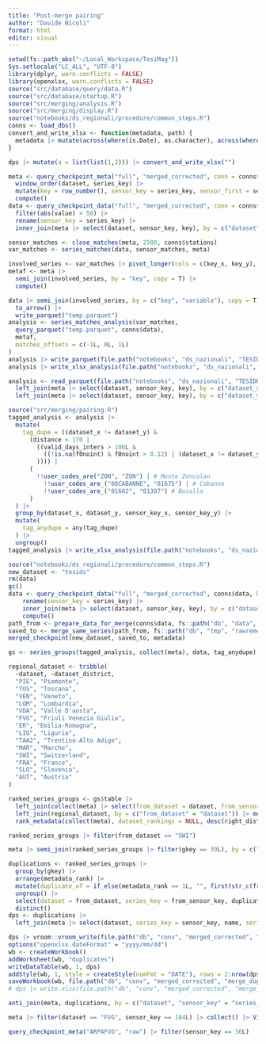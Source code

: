 ```yaml
---
title: "Post-merge pairing"
author: "Davide Nicoli"
format: html
editor: visual
---
```


```r
setwd(fs::path_abs("~/Local_Workspace/TesiMag"))
Sys.setlocale("LC_ALL", "UTF-8")
library(dplyr, warn.conflicts = FALSE)
library(openxlsx, warn.conflicts = FALSE)
source("src/database/query/data.R")
source("src/database/startup.R")
source("src/merging/analysis.R")
source("src/merging/display.R")
source("notebooks/ds_regionali/procedure/common_steps.R")
conns <- load_dbs()
convert_and_write_xlsx <- function(metadata, path) {
  metadata |> mutate(across(where(is.Date), as.character), across(where(is.list), ~ paste(unlist(.), sep = ";"))) #|> write.xlsx(path, asTable = TRUE)
}
```

```r
dps |> mutate(a = list(list(1,2))) |> convert_and_write_xlsx("")
```


```r
meta <- query_checkpoint_meta("full", "merged_corrected", conn = conns$data) |>
  window_order(dataset, series_key) |>
  mutate(key = row_number(), sensor_key = series_key, sensor_first = series_first, sensor_last = series_last, .keep = "unused") |>
  compute()
data <- query_checkpoint_data("full", "merged_corrected", conn = conns$data, hive_types = list("variable" = "INT")) |>
  filter(abs(value) < 50) |>
  rename(sensor_key = series_key) |>
  inner_join(meta |> select(dataset, sensor_key, key), by = c("dataset", "sensor_key"))
```

```r
sensor_matches <- close_matches(meta, 2500, conns$stations)
var_matches <- series_matches(data, sensor_matches, meta)
```

```r
involved_series <- var_matches |> pivot_longer(cols = c(key_x, key_y), names_to = "key_type", values_to = "key")
metaf <- meta |>
  semi_join(involved_series, by = "key", copy = T) |>
  compute()
```

```r
data |> semi_join(involved_series, by = c("key", "variable"), copy = T) |>
  to_arrow() |>
  write_parquet("temp.parquet")
analysis <- series_matches_analysis(var_matches,
  query_parquet("temp.parquet", conns$data),
  metaf,
  matches_offsets = c(-1L, 0L, 1L)
)
analysis |> write_parquet(file.path("notebooks", "ds_nazionali", "TESIDB", "raw_analysis.parquet"))
analysis |> write_xlsx_analysis(file.path("notebooks", "ds_nazionali", "TESIDB", "raw_analysis.xlsx"), name_x, name_y, .format = FALSE)
```

```r
analysis <- read_parquet(file.path("notebooks", "ds_nazionali", "TESIDB", "raw_analysis.parquet")) |>
  left_join(meta |> select(dataset, sensor_key, key), by = c("dataset_x" = "dataset", "sensor_key_x" = "sensor_key"), copy = T) |>
  left_join(meta |> select(dataset, sensor_key, key), by = c("dataset_y" = "dataset", "sensor_key_y" = "sensor_key"), copy = T, suffix = c("_x", "_y"))

source("src/merging/pairing.R")
tagged_analysis <- analysis |>
  mutate(
    tag_dupe = ((dataset_x != dataset_y) &
      (distance < 170 |
        ((valid_days_inters > 100L &
          ((!is.na(f0noint) & f0noint > 0.12) | (dataset_x != dataset_y & fsameint > 0.9))
        )))) |
      (
        !!user_codes_are("ZON", "ZON") | # Monte Zoncolan
          !!user_codes_are_("08CABANNE", "01675") | # Cabanne
          !!user_codes_are_("01602", "01397") # Busalla
      )
  ) |>
  group_by(dataset_x, dataset_y, sensor_key_x, sensor_key_y) |>
  mutate(
    tag_anydupe = any(tag_dupe)
  ) |>
  ungroup()
tagged_analysis |> write_xlsx_analysis(file.path("notebooks", "ds_nazionali", "TESIDB", "tagged_analysis.xlsx"), starts_with("name"), starts_with("user_code"), starts_with("series_id"), tag_dupe, tag_anydupe, .format = FALSE)
```

```r
source("notebooks/ds_regionali/procedure/common_steps.R")
new_dataset <- "tesids"
rm(data)
gc()
data <- query_checkpoint_data("full", "merged_corrected", conns$data, hive_types = list("variable" = "INT")) |>
    rename(sensor_key = series_key) |>
    inner_join(meta |> select(dataset, sensor_key, key), by = c("dataset", "sensor_key")) |>
    compute()
path_from <- prepare_data_for_merge(conns$data, fs::path("db", "data", "merged_corrected"), fs::path("db", "tmp", "prepared4remerge"), FALSE, key_column = "series_key")
saved_to <- merge_same_series(path_from, fs::path("db", "tmp", "rawremerged"), new_dataset, tagged_analysis |> rename(tag_same_series = tag_anydupe), meta |> collect(), data, 1, 2L * 365L, NULL, desc(dataset), desc(sensor_last), desc(network))
merged_checkpoint(new_dataset, saved_to, metadata)
```

```r
gs <- series_groups(tagged_analysis, collect(meta), data, tag_anydupe)
```

```r
regional_dataset <- tribble(
  ~dataset, ~dataset_district,
  "PIE", "Piemonte",
  "TOS", "Toscana",
  "VEN", "Veneto",
  "LOM", "Lombardia",
  "VDA", "Valle D'aosta",
  "FVG", "Friuli Venezia Giulia",
  "ER", "Emilia-Romagna",
  "LIG", "Liguria",
  "TAA2", "Trentino-Alto Adige",
  "MAR", "Marche",
  "SWI", "Switzerland",
  "FRA", "France",
  "SLO", "Slovenia",
  "AUT", "Austria"
)
```

```r
ranked_series_groups <- gs$table |>
  left_join(collect(meta) |> select(from_dataset = dataset, from_sensor_key = sensor_key, key, district_in = district), by = "key") |>
  left_join(regional_dataset, by = c("from_dataset" = "dataset")) |> mutate(set = "tesidb", right_district = district_in == dataset_district) |>
  rank_metadata(collect(meta), dataset_rankings = NULL, desc(right_district), desc(valid90))
```

```r
ranked_series_groups |> filter(from_dataset == "SWI")
```

```r
meta |> semi_join(ranked_series_groups |> filter(gkey == 39L), by = c("dataset" = "from_dataset", "sensor_key" = "from_sensor_key"), copy = T) |> collect()
```


```r
duplications <- ranked_series_groups |>
  group_by(gkey) |>
  arrange(metadata_rank) |>
  mutate(duplicate_of = if_else(metadata_rank == 1L, "", first(str_c(from_dataset, from_sensor_key, sep = "/")))) |>
  ungroup() |>
  select(dataset = from_dataset, series_key = from_sensor_key, duplicate_of) |>
  distinct()
dps <- duplications |>
  left_join(meta |> select(dataset, series_key = sensor_key, name, series_first = sensor_first, series_last = sensor_last, valid90, lon, lat, elevation, district), by = c("dataset", "series_key"), copy = T)

dps |> vroom::vroom_write(file.path("db", "conv", "merged_corrected", "merge_duplicates.csv"))
options("openxlsx.dateFormat" = "yyyy/mm/dd")
wb <- createWorkbook()
addWorksheet(wb, "duplicates")
writeDataTable(wb, 1, dps)
addStyle(wb, 1, style = createStyle(numFmt = "DATE"), rows = 2:nrow(dps), cols = 5:6, gridExpand = TRUE)
saveWorkbook(wb, file.path("db", "conv", "merged_corrected", "merge_duplicates.xlsx"), overwrite = TRUE)
# dps |> write.xlsx(file.path("db", "conv", "merged_corrected", "merge_duplicates.xlsx"), asTable = TRUE)
```

```r
anti_join(meta, duplications, by = c("dataset", "sensor_key" = "series_key"), copy = T) |> collect()
```

```r
meta |> filter(dataset == "FVG", sensor_key == 184L) |> collect() |> View()
```

```r
query_checkpoint_meta("ARPAFVG", "raw") |> filter(sensor_key == 36L)
```

```r
```
